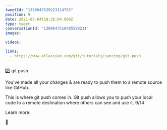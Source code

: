 ```yaml
---
tweetId: "1389647529223114755"
position: 9
date: 2021-05-04T18:26:04.000Z
type: tweet
conversationId: "1389647518485598211"
images:

videos:

links:
  - https://www.atlassian.com/git/tutorials/syncing/git-push
---
```


7️⃣ git push

You've made all your changes & are ready to push them to a remote source like GitHub.

This is where git push comes in. Git push allows you to push your local code to a remote destination where others can see and use it. 9/14

Learn more:

🔗
